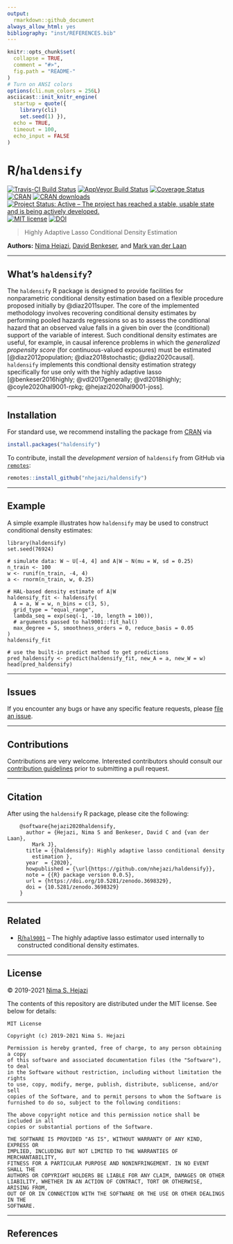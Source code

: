 ```yaml
---
output:
  rmarkdown::github_document
always_allow_html: yes
bibliography: "inst/REFERENCES.bib"
---
```


<!-- README.md is generated from README.Rmd. Please edit that file -->

```r
knitr::opts_chunk$set(
  collapse = TRUE,
  comment = "#>",
  fig.path = "README-"
)
# Turn on ANSI colors
options(cli.num_colors = 256L)
asciicast::init_knitr_engine(
  startup = quote({
    library(cli)
    set.seed(1) }),
  echo = TRUE,
  timeout = 100,
  echo_input = FALSE
)
```


# R/`haldensify`

[![Travis-CI Build Status](https://travis-ci.com/nhejazi/haldensify.svg?branch=master)](https://travis-ci.com/nhejazi/haldensify)
[![AppVeyor Build  Status](https://ci.appveyor.com/api/projects/status/github/nhejazi/haldensify?branch=master&svg=true)](https://ci.appveyor.com/project/nhejazi/haldensify)
[![Coverage Status](https://img.shields.io/codecov/c/github/nhejazi/haldensify/master.svg)](https://codecov.io/github/nhejazi/haldensify?branch=master)
[![CRAN](http://www.r-pkg.org/badges/version/haldensify)](https://www.r-pkg.org/pkg/haldensify)
[![CRAN downloads](https://cranlogs.r-pkg.org/badges/haldensify)](https://CRAN.R-project.org/package=haldensify)
[![Project Status: Active – The project has reached a stable, usable state and is being actively developed.](https://www.repostatus.org/badges/latest/active.svg)](https://www.repostatus.org/#active)
[![MIT license](http://img.shields.io/badge/license-MIT-brightgreen.svg)](https://opensource.org/licenses/MIT)
[![DOI](https://zenodo.org/badge/DOI/10.5281/zenodo.3698329.svg)](https://doi.org/10.5281/zenodo.3698329)

> Highly Adaptive Lasso Conditional Density Estimation

__Authors:__ [Nima Hejazi](https://nimahejazi.org), [David
Benkeser](https://www.sph.emory.edu/faculty/profile/#!dbenkes), and [Mark
van der Laan](https://vanderlaan-lab.org/about/)

---

## What's `haldensify`?

The `haldensify` R package is designed to provide facilities for nonparametric
conditional density estimation based on a flexible procedure proposed initially
by @diaz2011super. The core of the implemented methodology involves recovering
conditional density estimates by performing pooled hazards regressions so as to
assess the conditional hazard that an observed value falls in a given bin over
the (conditional) support of the variable of interest. Such conditional density
estimates are useful, for example, in causal inference problems in which the
_generalized propensity score_ (for continuous-valued exposures) must be
estimated [@diaz2012population; @diaz2018stochastic; @diaz2020causal].
`haldensify` implements this condtional density estimation strategy
specifically for use only with the highly adaptive lasso [@benkeser2016highly;
@vdl2017generally; @vdl2018highly; @coyle2020hal9001-rpkg;
@hejazi2020hal9001-joss].

---

## Installation

For standard use, we recommend installing the package from
[CRAN](https://CRAN.R-project.org/package=haldensify) via

```r
install.packages("haldensify")
```

To contribute, install the _development version_ of `haldensify` from GitHub
via [`remotes`](https://CRAN.R-project.org/package=remotes):

```r
remotes::install_github("nhejazi/haldensify")
```

---

## Example

A simple example illustrates how `haldensify` may be used to construct
conditional density estimates:

```asciicast
library(haldensify)
set.seed(76924)

# simulate data: W ~ U[-4, 4] and A|W ~ N(mu = W, sd = 0.25)
n_train <- 100
w <- runif(n_train, -4, 4)
a <- rnorm(n_train, w, 0.25)

# HAL-based density estimate of A|W
haldensify_fit <- haldensify(
  A = a, W = w, n_bins = c(3, 5),
  grid_type = "equal_range",
  lambda_seq = exp(seq(-1, -10, length = 100)),
  # arguments passed to hal9001::fit_hal()
  max_degree = 5, smoothness_orders = 0, reduce_basis = 0.05
)
haldensify_fit
```

```asciicast
# use the built-in predict method to get predictions
pred_haldensify <- predict(haldensify_fit, new_A = a, new_W = w)
head(pred_haldensify)
```

---

## Issues

If you encounter any bugs or have any specific feature requests, please [file
an issue](https://github.com/nhejazi/haldensify/issues).

---

## Contributions

Contributions are very welcome. Interested contributors should consult our
[contribution
guidelines](https://github.com/nhejazi/haldensify/blob/master/CONTRIBUTING.md)
prior to submitting a pull request.

---

## Citation

After using the `haldensify` R package, please cite the following:

        @software{hejazi2020haldensify,
          author = {Hejazi, Nima S and Benkeser, David C and {van der Laan},
            Mark J},
          title = {{haldensify}: Highly adaptive lasso conditional density
            estimation },
          year  = {2020},
          howpublished = {\url{https://github.com/nhejazi/haldensify}},
          note = {{R} package version 0.0.5},
          url = {https://doi.org/10.5281/zenodo.3698329},
          doi = {10.5281/zenodo.3698329}
        }

---

## Related

* [R/`hal9001`](https://github.com/tlverse/hal9001) -- The highly adaptive
  lasso estimator used internally to constructed conditional density estimates.

---

## License

&copy; 2019-2021 [Nima S. Hejazi](https://nimahejazi.org)

The contents of this repository are distributed under the MIT license. See below
for details:
```
MIT License

Copyright (c) 2019-2021 Nima S. Hejazi

Permission is hereby granted, free of charge, to any person obtaining a copy
of this software and associated documentation files (the "Software"), to deal
in the Software without restriction, including without limitation the rights
to use, copy, modify, merge, publish, distribute, sublicense, and/or sell
copies of the Software, and to permit persons to whom the Software is
furnished to do so, subject to the following conditions:

The above copyright notice and this permission notice shall be included in all
copies or substantial portions of the Software.

THE SOFTWARE IS PROVIDED "AS IS", WITHOUT WARRANTY OF ANY KIND, EXPRESS OR
IMPLIED, INCLUDING BUT NOT LIMITED TO THE WARRANTIES OF MERCHANTABILITY,
FITNESS FOR A PARTICULAR PURPOSE AND NONINFRINGEMENT. IN NO EVENT SHALL THE
AUTHORS OR COPYRIGHT HOLDERS BE LIABLE FOR ANY CLAIM, DAMAGES OR OTHER
LIABILITY, WHETHER IN AN ACTION OF CONTRACT, TORT OR OTHERWISE, ARISING FROM,
OUT OF OR IN CONNECTION WITH THE SOFTWARE OR THE USE OR OTHER DEALINGS IN THE
SOFTWARE.
```

---

## References

